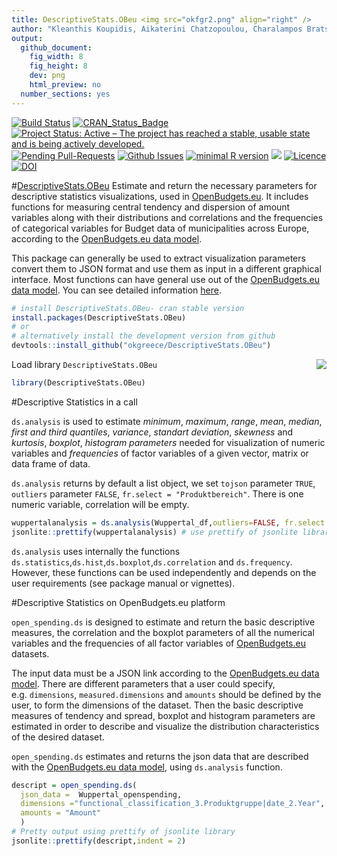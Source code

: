 ```yaml
---
title: DescriptiveStats.OBeu <img src="okfgr2.png" align="right" />
author: "Kleanthis Koupidis, Aikaterini Chatzopoulou, Charalampos Bratsas"
output:
  github_document:
    fig_width: 8
    fig_height: 8
    dev: png
    html_preview: no
  number_sections: yes
---
```

[![Build Status](https://travis-ci.org/okgreece/DescriptiveStats.OBeu.svg?branch=master)](https://travis-ci.org/okgreece/DescriptiveStats.OBeu)
[![CRAN_Status_Badge](https://www.r-pkg.org/badges/version/DescriptiveStats.OBeu)](https://cran.r-project.org/package=DescriptiveStats.OBeu)
[![Project Status: Active – The project has reached a stable, usable state and is being actively developed.](http://www.repostatus.org/badges/latest/active.svg)](http://www.repostatus.org/#active)
[![Pending Pull-Requests](http://githubbadges.herokuapp.com/okgreece/DescriptiveStats.OBeu/pulls.svg)](https://github.com/okgreece/DescriptiveStats.OBeu/pulls)
[![Github Issues](http://githubbadges.herokuapp.com/okgreece/DescriptiveStats.OBeu/issues.svg)](https://github.com/okgreece/DescriptiveStats.OBeu/issues)
[![minimal R version](https://img.shields.io/badge/R%3E%3D-3.1-6666ff.svg)](https://cran.r-project.org/)
[![](http://cranlogs.r-pkg.org/badges/grand-total/DescriptiveStats.OBeu)](http://cran.rstudio.com/web/packages/DescriptiveStats.OBeu/index.html)
[![Licence](https://img.shields.io/badge/licence-GPL--2-blue.svg)](https://www.gnu.org/licenses/old-licenses/gpl-2.0.html)
[![DOI](https://zenodo.org/badge/73140139.svg)](https://zenodo.org/badge/latestdoi/73140139)

#[DescriptiveStats.OBeu ](https://okgreece.github.io/DescriptiveStats.OBeu/)
Εstimate and return the necessary parameters for descriptive statistics visualizations, used in [OpenBudgets.eu](http://openbudgets.eu/). It includes functions for measuring central tendency and dispersion of amount variables along with their distributions and correlations and the frequencies of categorical variables for Budget data of municipalities across Europe, according to the [OpenBudgets.eu data model](https://github.com/openbudgets/data-model).

This package can generally be used to extract visualization parameters convert them to JSON format and use them as input in a different graphical interface. Most functions can have general use out of the [OpenBudgets.eu data model](https://github.com/openbudgets/data-model).
You can see detailed information [here](https://okgreece.github.io/DescriptiveStats.OBeu/).
```r
# install DescriptiveStats.OBeu- cran stable version
install.packages(DescriptiveStats.OBeu) 
# or
# alternatively install the development version from github
devtools::install_github("okgreece/DescriptiveStats.OBeu")
```
Load library `DescriptiveStats.OBeu` <img src="obeu_logo.png" align="right" />
```r
library(DescriptiveStats.OBeu)
```

#Descriptive Statistics in a call

`ds.analysis` is used to estimate *minimum*, *maximum*, *range*, *mean*, *median*, *first and third quantiles*, *variance*, *standart deviation*, *skewness* and *kurtosis*, *boxplot*, *histogram parameters* needed for visualization of numeric variables and *frequencies* of factor variables of a given vector, matrix or data frame of data. 

`ds.analysis` returns by default a list object, we set `tojson` parameter `TRUE`, `outliers` parameter `FALSE`, `fr.select = "Produktbereich"`. Τhere is one numeric variable, correlation will be empty.

```r
wuppertalanalysis = ds.analysis(Wuppertal_df,outliers=FALSE, fr.select = "Produktbereich", tojson=TRUE) # json string format
jsonlite::prettify(wuppertalanalysis) # use prettify of jsonlite library to add indentation to the returned JSON string
```

`ds.analysis` uses internally the functions `ds.statistics`,`ds.hist`,`ds.boxplot`,`ds.correlation` and `ds.frequency`. However, these functions can be used independently and depends on the user requirements (see package manual or vignettes).

#Descriptive Statistics on OpenBudgets.eu platform

`open_spending.ds` is designed to estimate and return the basic descriptive measures, the correlation and the boxplot parameters of all the numerical variables and the frequencies of all factor variables of [OpenBudgets.eu](http://openbudgets.eu/) datasets.

The input data must be a JSON link according to the [OpenBudgets.eu data model](https://github.com/openbudgets/data-model). There are different parameters that a user could specify, e.g. `dimensions`,
`measured.dimensions` and `amounts` should be defined by the user, to form the dimensions of the dataset. Then the basic descriptive measures of tendency and spread, boxplot and histogram parameters are estimated in order to describe and visualize the distribution characteristics of the desired dataset.

`open_spending.ds` estimates and returns the json data that are described with the [OpenBudgets.eu data model](https://github.com/openbudgets/data-model), using `ds.analysis` function.

```r
descript = open_spending.ds(
  json_data =  Wuppertal_openspending, 
  dimensions ="functional_classification_3.Produktgruppe|date_2.Year",
  amounts = "Amount"
  )
# Pretty output using prettify of jsonlite library
jsonlite::prettify(descript,indent = 2)
```
